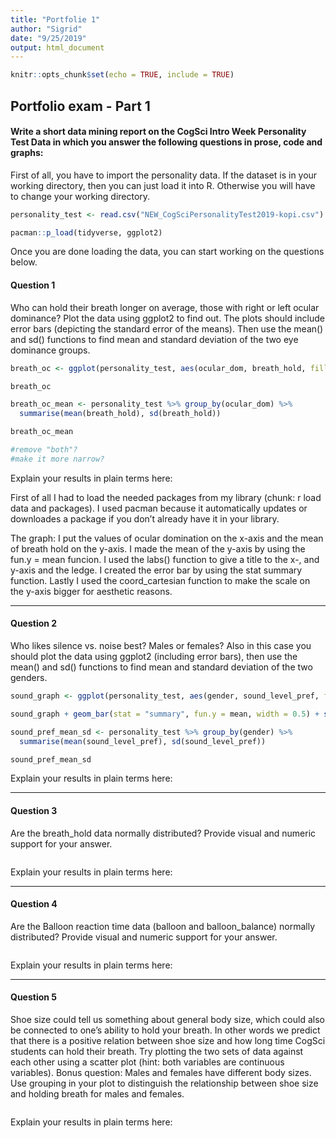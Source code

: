 ```yaml
---
title: "Portfolie 1"
author: "Sigrid"
date: "9/25/2019"
output: html_document
---
```

```r
knitr::opts_chunk$set(echo = TRUE, include = TRUE)
```

## Portfolio exam - Part 1

#### Write a short data mining report on the CogSci Intro Week Personality Test Data in which you answer the following questions in prose, code and graphs:

First of all, you have to import the personality data. If the dataset is in your working directory, then you can just load it into R. Otherwise you will have to change your working directory.

```r
personality_test <- read.csv("NEW_CogSciPersonalityTest2019-kopi.csv")

pacman::p_load(tidyverse, ggplot2)

```

Once you are done loading the data, you can start working on the questions below.

#### Question 1

Who can hold their breath longer on average, those with right or left ocular dominance? Plot the data using ggplot2 to find out. The plots should include error bars (depicting the standard error of the means). Then use the mean() and sd() functions to find mean and standard deviation of the two eye dominance groups.


```r


breath_oc <- ggplot(personality_test, aes(ocular_dom, breath_hold, fill = ocular_dom)) + geom_bar(stat = "summary",fun.y = mean, width = 0.5) + labs(x = "Ocular dominance", y = "Mean of breath hold (sec)", fill = "Ocular dominance") + stat_summary(fun.data = mean_se, geom = "errorbar", width = 0.4) + coord_cartesian(xlim = NULL, ylim = c(70,0))

breath_oc

breath_oc_mean <- personality_test %>% group_by(ocular_dom) %>%
  summarise(mean(breath_hold), sd(breath_hold))

breath_oc_mean

#remove "both"?
#make it more narrow?

```

Explain your results in plain terms here: 

First of all I had to load the needed packages from my library (chunk: r load data and packages). I used pacman because it automatically updates or downloades a package if you don't already have it in your library. 

The graph:
I put the values of ocular domination on the x-axis and the mean of breath hold on the y-axis. I made the mean of the y-axis by using the fun.y = mean funcion. 
I used the labs() function to give a title to the x-, and y-axis and the ledge. 
I created the error bar by using the stat summary function. 
Lastly I used the coord_cartesian function to make the scale on the y-axis bigger for aesthetic reasons. 

---

#### Question 2

Who likes silence vs. noise best? Males or females? Also in this case you should plot the data using ggplot2 (including error bars), then use the mean() and sd() functions to find mean and standard deviation of the two genders.

```r

sound_graph <- ggplot(personality_test, aes(gender, sound_level_pref, fill = gender))

sound_graph + geom_bar(stat = "summary", fun.y = mean, width = 0.5) + stat_summary(fun.data = mean_se, geom = "errorbar", width = 0.3) + labs(x = "Gender", y = "Preference of sound level", fill = "Gender") + coord_cartesian(xlim = NULL, ylim = c(35,0))

sound_pref_mean_sd <- personality_test %>% group_by(gender) %>% 
  summarise(mean(sound_level_pref), sd(sound_level_pref))

sound_pref_mean_sd


```

Explain your results in plain terms here: 

---

#### Question 3

Are the breath_hold data normally distributed? Provide visual and numeric support for your answer.

```r

```


Explain your results in plain terms here: 

---

#### Question 4

Are the Balloon reaction time data (balloon and balloon_balance) normally distributed? Provide visual and numeric support for your answer.

```r

```


Explain your results in plain terms here: 

---

#### Question 5

Shoe size could tell us something about general body size, which could also be connected to one's ability to hold your breath. In other words we predict that there is a positive relation between shoe size and how long time CogSci students can hold their breath. Try plotting the two sets of data against each other using a scatter plot (hint: both variables are continuous variables). Bonus question: Males and females have different body sizes. Use grouping in your plot to distinguish the relationship between shoe size and holding breath for males and females.

```r

```


Explain your results in plain terms here: 


